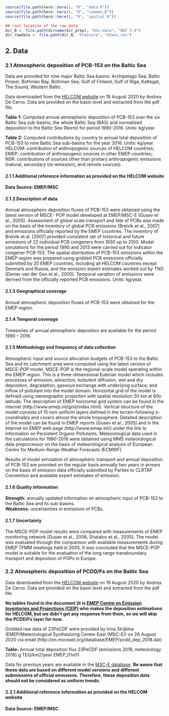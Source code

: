 
```r
source(file.path(here::here(), "R", "data.R"))
source(file.path(here::here(), "R", "common.R"))
source(file.path(here::here(), "R", "spatial.R"))

## root location of the raw data
dir_B <- file.path(dirname(dir_prep), "bhi-data", "BHI 2.0")
dir_rawdata <- file.path(dir_B, "Pressure", "atmos_con")
```

## 2. Data {-}

### 2.1  Atmospheric deposition of PCB-153 on the Baltic Sea {-}
Data are provided for nine major Baltic Sea basins: Archipelago Sea, Baltic Proper, Bothnian Bay, Bothnian Sea, Gulf of Finland, Gulf of Riga, Kattegat, The Sound, Western Baltic.  

Data downloaded from the [HELCOM website](https://helcom.fi/baltic-sea-trends/environment-fact-sheets/hazardous-substances/) on 19 August 2020 by Andrea De Cervo. Data are provided on the basin level and extracted from the pdf file. 

**Table 1:** Computed annual atmospheric deposition of PCB-153 over the six Baltic Sea sub-basins, the whole Baltic Sea (BAS) and normalized deposition to the Baltic Sea (Norm) for period 1990-2016. Units: kg/year.

**Table 2:** Computed contributions by country to annual total deposition of PCB-153 to nine Baltic Sea sub-basins for the year 2016. Units: kg/year. HELCOM: contribution of anthropogenic sources of HELCOM countries; EMEP: contribution of anthropogenic sources in other EMEP countries;. NSR: contributions of sources other than primary anthropogenic emissions (natural, secondary (re-emission), and remote sources).

#### 2.1.1 Additional reference information as provided on the HELCOM website
**Data Source: EMEP/MSC**

#### 2.1.2 Description of data
Annual atmospheric deposition fluxes of PCB-153 were obtained using the latest version of MSCE- POP model developed at EMEP/MSC-E (Gusev et al., 2005). Assessment of global scale transport and fate of PCBs was made on the basis of the inventory of global PCB emissions [Breivik et al., 2007] and emissions officially reported by the EMEP countries. The inventory of Breivik et al. [2007] provided consistent set of historical and future emissions of 22 individual PCB congeners from 1930 up to 2100. Model simulations for the period 1990 and 2013 were carried out for indicator congener PCB-153. The spatial distribution of PCB-153 emissions within the EMEP region was prepared using gridded PCB emissions officially submitted by 20 EMEP countries, including all HELCOM countries except Denmark and Russia, and the emission expert estimates worked out by TNO [Denier van der Gon et al., 2005]. Temporal variation of emissions were derived from the officially reported PCB emissions.
Units: kg/year.

#### 2.1.3 Geographical coverage
Annual atmospheric deposition fluxes of PCB-153 were obtained for the EMEP region. 

#### 2.1.4 Temporal coverage
Timeseries of annual atmospheric deposition are available for the period 1990 – 2016.  

#### 2.1.5 Methodology and frequency of data collection
Atmospheric input and source allocation budgets of PCB-153 to the Baltic Sea and its catchment area were computed using the latest version of MSCE-POP model. MSCE-POP is the regional-scale model operating within the EMEP region. This is a three-dimensional Eulerian model which includes processes of emission, advection, turbulent diffusion, wet and dry deposition, degradation, gaseous exchange with underlying surface, and inflow of pollutant into the model domain. Horizontal grid of the model is defined using stereographic projection with spatial resolution 50 km at 60o latitude. The description of EMEP horizontal grid system can be found in the internet (http://www.emep.int/grid/index.html). Vertical structure of the model consists of 15 non-uniform layers defined in the terrain-following s-coordinates and covers almost the whole troposphere. Detailed description of the model can be found in EMEP reports (Gusev et al., 2005) and in the Internet on EMEP web page (http://www.emep.int/) under the link to information on Persistent Organic Pollutants. Meteorological data used in the calculations for 1990-2016 were obtained using MM5 meteorological data preprocessor on the basis of meteorological analysis of European Centre for Medium-Range Weather Forecasts (ECMWF).

Results of model simulation of atmospheric transport and annual deposition of PCB-153 are provided on the regular basis annually two years in arrears on the basis of emission data officially submitted by Parties to CLRTAP Convention and available expert estimates of emission.  

 
#### 2.1.6 Quality information  
**Strength:** annually updated information on atmospheric input of PCB-153 to the Baltic Sea and its sub-basins.  
**Weakness:** uncertainties in emissions of PCBs.  

#### 2.1.7 Uncertainty
The MSCE-POP model results were compared with measurements of EMEP monitoring network [Gusev et al., 2006, Shatalov et al., 2005]. The model was evaluated through the comparison with available measurements during EMEP TFMM meetings held in 2005. It was concluded that the MSCE-POP model is suitable for the evaluation of the long range transboundary transport and deposition of POPs in Europe.


### 2.2 Atmospheric deposition of PCDD/Fs on the Baltic Sea
Data downloaded from the [HELCOM website](https://helcom.fi/baltic-sea-trends/environment-fact-sheets/hazardous-substances/) on 19 August 2020 by Andrea De Cervo. Data are provided on the basin level and extracted from the pdf file. 

**No tables found in the document (it is [EMEP Centre on Emission Inventories and Projections (CEIP)](http://www.ceip.at/) who makes the deposition estimations for HELCOM, but we didn't get any response from them, so we will skip the PCDD/Fs layer for now.**  

Gridded raw data of 23PeCDF were provided by Irina Strijkina
(EMEP/Meteorological Synthesizing Centre-East (MSC-E)) on 26 August 2020 via email 
(http://en.msceast.org/database/EMEP/pcdd_dep_2018.dat)

**Table:** Annual total deposition flux 23PeCDF (emissions 2018, meteorology 2018) g TEQ/km2/year EMEP_01x01

Data for previous years are available in the [MSC-E database](http://en.msceast.org/index.php/pollution-assessment/emep-domain-menu?id=119). 
**Be aware that these data are based on different model versions and different submissions of official emissions. Therefore, these deposition data should not be considered as uniform trends.**

#### 2.2.1 Additional reference information as provided on the HELCOM website
**Data Source: EMEP/MSC**

